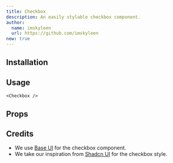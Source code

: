 ```yaml
---
title: Checkbox
description: An easily stylable checkbox component.
author:
  name: imskyleen
  url: https://github.com/imskyleen
new: true
---
```


<ComponentPreview name="base-checkbox-demo" />

## Installation

<ComponentInstallation name="base-checkbox" />

## Usage

```tsx
<Checkbox />
```

## Props

<div className="flex flex-row gap-x-3">
  <ExternalLink
    href="https://base-ui.com/react/components/checkbox"
    text="Docs"
  />
  <ExternalLink
    href="https://base-ui.com/react/components/checkbox#api-reference"
    text="API Reference"
  />
</div>

## Credits

- We use [Base UI](https://base-ui.com/react/components/checkbox) for the checkbox component.
- We take our inspiration from [Shadcn UI](https://ui.shadcn.com/docs/components/checkbox) for the checkbox style.
